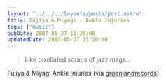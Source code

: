 ```yaml
---
layout: "../../../layouts/posts/post.astro"
title: Fujiya & Miyagi - Ankle Injuries
tags: ["music"]
pubDate: 2007-05-27 11:20:00
updatedDate: 2007-05-27 11:20:00
---
```



<YouTube id="https://www.youtube.com/watch?v=N5XVeENmLMk" />

> Like pixellated scraps of jazz mags…

Fujiya & Miyagi Ankle Injuries (via
[groenlandrecords](http://youtube.com/user/groenlandrecords))
